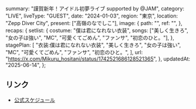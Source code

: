   summary: "謹賀新年！アイドル初夢ライブ supported by @JAM",
  category: "LIVE",
  liveType: "GUEST",
  date: "2024-01-03",
  region: "東京",
  location: "Zepp Diver City",
  present: ["高嶺のなでしこ"],
  image: {
    path: "",
    ref: "",
  },
  recaps: {
    setlist: {
      costume: "僕は君になれない衣装",
      songs: ["美しく生きろ", "女の子は強い", "MC", "可愛くてごめん", "ファンサ", "初恋のひと。"],
    },
    stagePlan: [
      "衣装:僕は君になれない衣装",
      "美しく生きろ",
      "女の子は強い",
      "MC",
      "可愛くてごめん",
      "ファンサ",
      "初恋のひと。",
    ],
    url: "https://x.com/Mikuru_hositani/status/1742521686128521365",
  },
  updatedAt: "2025-06-14",
};

## リンク

- [公式スケジュール](https://takanenonadeshiko.jp/?p=1591)
